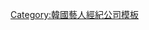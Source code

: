 {{Navbox
|name   = Management A.N.D
|title  = ANDMARQ娛樂
|above  = 
| titlestyle = background-color:#98e8da;
| groupstyle = background-color:#d7f4ef;
| abovestyle = background-color:#d7f4ef;
| belowstyle = background-color:#d7f4ef;
|listclass = hlist
|group1 = 旗下藝人
|list1  =
* [[白珍熙]]
* [[沈恩敬]]
* [[朴真珠]]
* [[金慧峻|金慧埈]]
* [[金多美]]
* [[張英南]]
* 崔埈榮
* 蔡池安
*{{link-ko|金彩恩|김채은}}

|group2 = 過往藝人
|list2  =
*[[金亨奎|東夏]]
*[[夏沇秀]]
}}
<noinclude>
[[Category:韓國藝人經紀公司模板]]
</noinclude>
